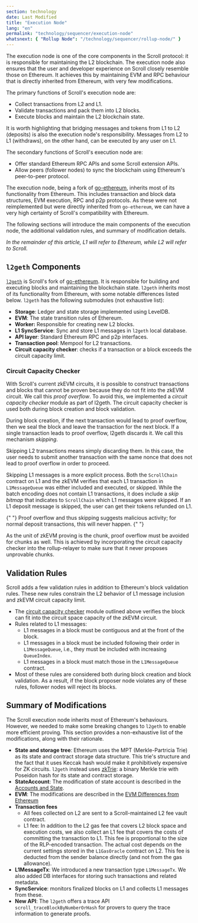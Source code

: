 ```yaml
---
section: technology
date: Last Modified
title: "Execution Node"
lang: "en"
permalink: "technology/sequencer/execution-node"
whatsnext: { "Rollup Node": "/technology/sequencer/rollup-node/" }
---
```



The execution node is one of the core components in the Scroll protocol: it is responsible for maintaining the L2 blockchain. The execution node also ensures that the user and developer experience on Scroll closely resemble those on Ethereum. It achieves this by maintaining EVM and RPC behaviour that is directly inherited from Ethereum, with very few modifications.

The primary functions of Scroll's execution node are:
- Collect transactions from L2 and L1.
- Validate transactions and pack them into L2 blocks.
- Execute blocks and maintain the L2 blockchain state.

It is worth highlighting that bridging messages and tokens from L1 to L2 (deposits) is also the execution node's responsibility. Messages from L2 to L1 (withdraws), on the other hand, can be executed by any user on L1.

The secondary functions of Scroll's execution node are:
- Offer standard Ethereum RPC APIs and some Scroll extension APIs.
- Allow peers (follower nodes) to sync the blockchain using Ethereum's peer-to-peer protocol.

The execution node, being a fork of [go-ethereum](https://github.com/ethereum/go-ethereum), inherits most of its functionality from Ethereum. This includes transaction and block data structures, EVM execution, RPC and p2p protocols. As these were not reimplemented but were directly inherited from `go-ethereum`, we can have a very high certainty of Scroll's compatibility with Ethereum.

The following sections will introduce the main components of the execution node, the additional validation rules, and summary of modification details.

*In the remainder of this article, L1 will refer to Ethereum, while L2 will refer to Scroll.*


## `l2geth` Components

[`l2geth`](https://github.com/scroll-tech/go-ethereum) is Scroll's fork of [go-ethereum](https://github.com/ethereum/go-ethereum). It is responsible for building and executing blocks and maintaining the blockchain state. `l2geth` inherits most of its functionality from Ethereum, with some notable differences listed below. `l2geth` has the following submodules (not exhaustive list):
- **Storage**: Ledger and state storage implemented using LevelDB.
- **EVM**: The state transition rules of Ethereum.
- **Worker:** Responsible for creating new L2 blocks.
- **L1 SyncService**: Sync and store L1 messages in `l2geth` local database.
- **API layer**: Standard Ethereum RPC and p2p interfaces.
- **Transaction pool**: Mempool for L2 transactions.
- **Circuit capacity checker**: checks if a transaction or a block exceeds the circuit capacity limit.

### Circuit Capacity Checker

With Scroll's current zkEVM circuits, it is possible to construct transactions and blocks that cannot be proven because they do not fit into the zkEVM circuit. We call this *proof overflow*. To avoid this, we implemented a *circuit capacity checker* module as part of l2geth. The circuit capacity checker is used both during block creation and block validation.

During block creation, if the next transaction would lead to proof overflow, then we seal the block and leave the transaction for the next block. If a single transaction leads to proof overflow, l2geth discards it. We call this mechanism *skipping*.

Skipping L2 transactions means simply discarding them. In this case, the user needs to submit another transaction with the same nonce that does not lead to proof overflow in order to proceed.

Skipping L1 messages is a more explicit process. Both the `ScrollChain` contract on L1 and the zkEVM verifies that each L1 transaction in `L1MessageQueue` was either included and executed, or skipped. While the batch encoding does not contain L1 transactions, it does include a *skip bitmap* that indicates to `ScrollChain` which L1 messages were skipped. If an L1 deposit message is skipped, the user can get their tokens refunded on L1.

<Aside type="note" title="Note">
  {" "}
  Proof overflow and thus skipping suggests malicious activity; for normal deposit transactions, this will never happen.
  {" "}
</Aside>

As the unit of zkEVM proving is the chunk, proof overflow must be avoided for chunks as well.
This is achieved by incorporating the circuit capacity checker into the rollup-relayer to make sure that it never proposes unprovable chunks.

## Validation Rules

Scroll adds a few validation rules in addition to Ethereum's block validation rules. These new rules constrain the L2 behavior of L1 message inclusion and zkEVM circuit capacity limit.
- The [circuit capacity checker](#circuit-capacity-checker) module outlined above
 verifies the block can fit into the circuit space capacity of the zkEVM circuit.
- Rules related to L1 messages:
    - L1 messages in a block must be contiguous and at the front of the block.
    - L1 messages in a block must be included following their order in `L1MessageQueue`, i.e., they must be included with increasing `QueueIndex`.
    - L1 messages in a block must match those in the `L1MessageQueue` contract.
- Most of these rules are considered both during block creation and block validation. As a result, if the block proposer node violates any of these rules, follower nodes will reject its blocks.


## Summary of Modifications

The Scroll execution node inherits most of Ethereum's behaviours. However, we needed to make some breaking changes to `l2geth` to enable more efficient proving. This section provides a non-exhaustive list of the modifications, along with their rationale.

- **State and storage tree**: Ethereum uses the MPT (Merkle-Partricia Trie) as its state and contract storage data structure. This trie's structure and the fact that it uses Keccak hash would make it prohibitively expensive for ZK circuits. `l2geth` instead uses [zkTrie](/technology/sequencer/zktrie): a binary Merkle trie with Poseidon hash for its state and contract storage.
- **StateAccount**: The modification of state account is described in the [Accounts and State](/technology/chain/accounts).
- **EVM**: The modifications are described in the [EVM Differences from Ethereum](/technology/chain/differences)
- **Transaction fees**
    - All fees collected on L2 are sent to a Scroll-maintained L2 fee vault contract.
    - L1 fee: In addition to the L2 gas fee that covers L2 block space and execution costs, we also collect an L1 fee that covers the costs of committing the transaction to L1. This fee is proportional to the size of the RLP-encoded transaction. The actual cost depends on the current settings stored in the `L1GasOracle` contract on L2. This fee is deducted from the sender balance directly (and not from the gas allowance).
- **L1MessageTx**: We introduced a new transaction type `L1MessageTx`. We also added DB interfaces for storing such transactions and related metadata.
- **SyncService**: monitors finalized blocks on L1 and collects L1 messages from these.
- **New API**: The `l2geth` offers a trace API `scroll_traceBlockByNumberOrHash` for provers to query the trace information to generate proofs.
